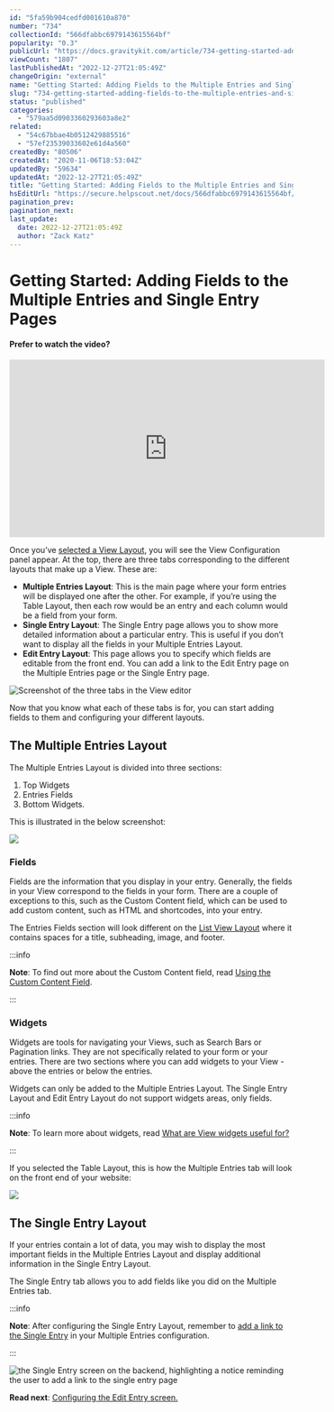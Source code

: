 ```yaml
---
id: "5fa59b904cedfd001610a870"
number: "734"
collectionId: "566dfabbc6979143615564bf"
popularity: "0.3"
publicUrl: "https://docs.gravitykit.com/article/734-getting-started-adding-fields-to-the-multiple-entries-and-single-entry-pages"
viewCount: "1807"
lastPublishedAt: "2022-12-27T21:05:49Z"
changeOrigin: "external"
name: "Getting Started: Adding Fields to the Multiple Entries and Single Entry Pages"
slug: "734-getting-started-adding-fields-to-the-multiple-entries-and-single-entry-pages"
status: "published"
categories: 
  - "579aa5d0903360293603a8e2"
related: 
  - "54c67bbae4b0512429885516"
  - "57ef23539033602e61d4a560"
createdBy: "80506"
createdAt: "2020-11-06T18:53:04Z"
updatedBy: "59634"
updatedAt: "2022-12-27T21:05:49Z"
title: "Getting Started: Adding Fields to the Multiple Entries and Single Entry Pages"
hsEditUrl: "https://secure.helpscout.net/docs/566dfabbc6979143615564bf/article/5fa59b904cedfd001610a870"
pagination_prev: 
pagination_next: 
last_update:
  date: 2022-12-27T21:05:49Z
  author: "Zack Katz"
---
```


# Getting Started: Adding Fields to the Multiple Entries and Single Entry Pages

#### Prefer to watch the video?

<iframe allow="accelerometer; autoplay; clipboard-write; encrypted-media; gyroscope; picture-in-picture" allowfullscreen="" frameborder="0" height="315" src="https://www.youtube.com/embed/k6BvTW_Pr1w" title="YouTube video player" width="560"></iframe>

Once you’ve [selected a View Layout](https://docs.gravitykit.com/article/735-getting-started-choosing-a-form-and-a-view-layout), you will see the View Configuration panel appear. At the top, there are three tabs corresponding to the different layouts that make up a View. These are:

- **Multiple Entries Layout**: This is the main page where your form entries will be displayed one after the other. For example, if you’re using the Table Layout, then each row would be an entry and each column would be a field from your form.
- **Single Entry Layout**: The Single Entry page allows you to show more detailed information about a particular entry. This is useful if you don’t want to display all the fields in your Multiple Entries Layout.
- **Edit Entry Layout**: This page allows you to specify which fields are editable from the front end. You can add a link to the Edit Entry page on the Multiple Entries page or the Single Entry page.

![Screenshot of the three tabs in the View editor](https://i.gravitykit.com/skBfkF+)

Now that you know what each of these tabs is for, you can start adding fields to them and configuring your different layouts.

## The Multiple Entries Layout

The Multiple Entries Layout is divided into three sections:

1. Top Widgets
2. Entries Fields
3. Bottom Widgets.

This is illustrated in the below screenshot:

![](https://s3.amazonaws.com/helpscout.net/docs/assets/54c58489e4b051242988532c/images/604ab2710ad05379b10cc037/file-bc4EWVJvYv.png)

### Fields

Fields are the information that you display in your entry. Generally, the fields in your View correspond to the fields in your form. There are a couple of exceptions to this, such as the Custom Content field, which can be used to add custom content, such as HTML and shortcodes, into your entry.

The Entries Fields section will look different on the [List View Layout](https://docs.gravitykit.com/article/400-what-are-the-differences-between-the-view-types) where it contains spaces for a title, subheading, image, and footer.


:::info

**Note**: To find out more about the Custom Content field, read [Using the Custom Content Field](https://docs.gravitykit.com/article/111-using-the-custom-content-field).

:::

 ### Widgets

Widgets are tools for navigating your Views, such as Search Bars or Pagination links. They are not specifically related to your form or your entries. There are two sections where you can add widgets to your View - above the entries or below the entries.

Widgets can only be added to the Multiple Entries Layout. The Single Entry Layout and Edit Entry Layout do not support widgets areas, only fields.


:::info

**Note**: To learn more about widgets, read [What are View widgets useful for?](https://docs.gravitykit.com/article/381-what-are-view-widgets-useful-for)

:::

  If you selected the Table Layout, this is how the Multiple Entries tab will look on the front end of your website:

![](https://s3.amazonaws.com/helpscout.net/docs/assets/54c58489e4b051242988532c/images/57f473e1c697914f21035245/file-T0KRzcjER4.jpg)

## The Single Entry Layout

If your entries contain a lot of data, you may wish to display the most important fields in the Multiple Entries Layout and display additional information in the Single Entry Layout.

The Single Entry tab allows you to add fields like you did on the Multiple Entries tab.


:::info

**Note**: After configuring the Single Entry Layout, remember to [add a link to the Single Entry](https://docs.gravitykit.com/article/70-linking-to-a-single-entry) in your Multiple Entries configuration.

:::

  ![the Single Entry screen on the backend, highlighting a notice reminding the user to add a link to the single entry page](https://s3.amazonaws.com/helpscout.net/docs/assets/54c58489e4b051242988532c/images/607ea645e0324b5fdfd0c93e/file-JcieGz2YPn.png)

**Read next**: [Configuring the Edit Entry screen.](https://docs.gravitykit.com/article/67-configuring-the-edit-entry-screen)